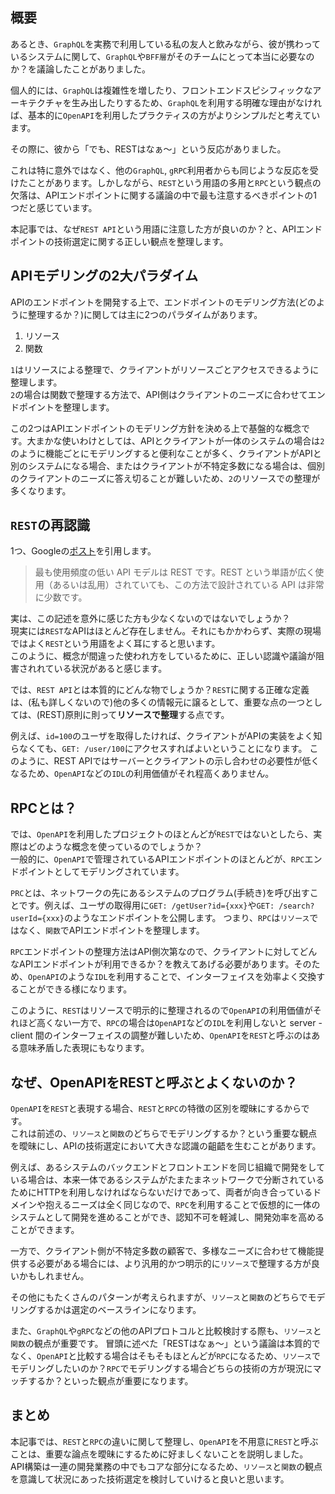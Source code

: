 ## 概要

あるとき、`GraphQL`を実務で利用している私の友人と飲みながら、彼が携わっているシステムに関して、`GraphQL`や`BFF層`がそのチームにとって本当に必要なのか？を議論したことがありました。

個人的には、`GraphQL`は複雑性を増したり、フロントエンドスピシフィックなアーキテクチャを生み出したりするため、`GraphQL`を利用する明確な理由がなければ、基本的に`OpenAPI`を利用したプラクティスの方がよりシンプルだと考えています。

その際に、彼から「でも、RESTはなぁ〜」という反応がありました。

これは特に意外ではなく、他の`GraphQL`, `gRPC`利用者からも同じような反応を受けたことがあります。しかしながら、`REST`という用語の多用と`RPC`という観点の欠落は、APIエンドポイントに関する議論の中で最も注意するべきポイントの1つだと感じています。

本記事では、なぜ`REST API`という用語に注意した方が良いのか？と、APIエンドポイントの技術選定に関する正しい観点を整理します。

## APIモデリングの2大パラダイム

APIのエンドポイントを開発する上で、エンドポイントのモデリング方法(どのように整理するか？)に関しては主に2つのパラダイムがあります。

1. リソース
2. 関数

`1`はリソースによる整理で、クライアントがリソースごとアクセスできるように整理します。 <br/>
`2`の場合は関数で整理する方法で、API側はクライアントのニーズに合わせてエンドポイントを整理します。

この2つはAPIエンドポイントのモデリング方針を決める上で基盤的な概念です。大まかな使いわけとしては、APIとクライアントが一体のシステムの場合は`2`のように機能ごとにモデリングすると便利なことが多く、クライアントがAPIと別のシステムになる場合、またはクライアントが不特定多数になる場合は、個別のクライアントのニーズに答え切ることが難しいため、`2`のリソースでの整理が多くなります。

## `REST`の再認識

1つ、Googleの[ポスト](https://cloud.google.com/blog/ja/products/api-management/understanding-grpc-openapi-and-rest-and-when-to-use-them)を引用します。

> 最も使用頻度の低い API モデルは REST です。REST という単語が広く使用（あるいは乱用）されていても、この方法で設計されている API は非常に少数です。

実は、この記述を意外に感じた方も少なくないのではないでしょうか？<br/>
現実には`REST`なAPIはほとんど存在しません。それにもかかわらず、実際の現場ではよく`REST`という用語をよく耳にすると思います。<br/>
このように、概念が間違った使われ方をしているために、正しい認識や議論が阻害されれている状況があると感じます。<br/>

では、`REST API`とは本質的にどんな物でしょうか？`REST`に関する正確な定義は、(私も詳しくないので)他の多くの情報元に譲るとして、重要な点の一つとしては、(REST)原則に則って**リソースで整理**する点です。

例えば、`id=100`のユーザを取得したければ、クライアントがAPIの実装をよく知らなくても、`GET: /user/100`にアクセスすればよいということになります。
このように、REST APIではサーバーとクライアントの示し合わせの必要性が低くなるため、`OpenAPI`などの`IDL`の利用価値がそれ程高くありません。

## RPCとは？

では、`OpenAPI`を利用したプロジェクトのほとんどが`REST`ではないとしたら、実際はどのような概念を使っているのでしょうか？<br/>
一般的に、`OpenAPI`で管理されているAPIエンドポイントのほとんどが、`RPC`エンドポイントとしてモデリングされています。

`PRC`とは、ネットワークの先にあるシステムのプログラム(手続き)を呼び出すことです。例えば、ユーザの取得用に`GET: /getUser?id={xxx}`や`GET: /search?userId={xxx}`のようなエンドポイントを公開します。
つまり、`RPC`は`リソース`ではなく、`関数`でAPIエンドポイントを整理します。

`RPC`エンドポイントの整理方法はAPI側次第なので、クライアントに対してどんなAPIエンドポイントが利用できるか？を教えてあげる必要があります。そのため、`OpenAPI`のような`IDL`を利用することで、インターフェイスを効率よく交換することができる様になります。

このように、`REST`はリソースで明示的に整理されるので`OpenAPI`の利用価値がそれほど高くない一方で、`RPC`の場合は`OpenAPI`などの`IDL`を利用しないと server - client 間のインターフェイスの調整が難しいため、`OpenAPI`を`REST`と呼ぶのはある意味矛盾した表現にもなります。

## なぜ、OpenAPIをRESTと呼ぶとよくないのか？

`OpenAPI`を`REST`と表現する場合、`REST`と`RPC`の特徴の区別を曖昧にするからです。</br>
これは前述の、`リソース`と`関数`のどちらでモデリングするか？という重要な観点を曖昧にし、APIの技術選定において大きな認識の齟齬を生むことがあります。

例えば、あるシステムのバックエンドとフロントエンドを同じ組織で開発をしている場合は、本来一体であるシステムがたまたまネットワークで分断されているためにHTTPを利用しなければならないだけであって、両者が向き合っているドメインや抱えるニーズは全く同じなので、`RPC`を利用することで仮想的に一体のシステムとして開発を進めることができ、認知不可を軽減し、開発効率を高めることができます。

一方で、クライアント側が不特定多数の顧客で、多様なニーズに合わせて機能提供する必要がある場合には、より汎用的かつ明示的に`リソース`で整理する方が良いかもしれません。

その他にもたくさんのパターンが考えられますが、`リソース`と`関数`のどちらでモデリングするかは選定のベースラインになります。

また、`GraphQL`や`gRPC`などの他のAPIプロトコルと比較検討する際も、`リソース`と`関数`の観点が重要です。
冒頭に述べた「RESTはなぁ〜」という議論は本質的でなく、`OpenAPI`と比較する場合はそもそもほとんどが`RPC`になるため、`リソース`でモデリングしたいのか？`RPC`でモデリングする場合どちらの技術の方が現況にマッチするか？といった観点が重要になります。

## まとめ

本記事では、`REST`と`RPC`の違いに関して整理し、`OpenAPI`を不用意に`REST`と呼ぶことは、重要な論点を曖昧にするために好ましくないことを説明しました。<br/>
API構築は一連の開発業務の中でもコアな部分になるため、`リソース`と`関数`の観点を意識して状況にあった技術選定を検討していけると良いと思います。

